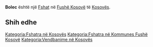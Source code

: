 {{Fshat në Kosovës
 | Emri                = Bolec
| sqi_N_name = Bolec
| sqi_N_FULL_NAME_RO = Bolec
| sqi_N_FULL_NAME_ND_RO = Bolec
| sqi_N_SORT_NAME_RG = BOLEC
| sqi_N_FULL_NAME_RG = Bolec
| sqi_N_FULL_NAME_ND_RG = Bolec
| sqi_V_name = Bolevc
| sqi_V_FULL_NAME_RO = Bolevc Bolefci Bolevc
| sqi_V_FULL_NAME_ND_RO = Bolevc Bolefci Bolevc
| sqi_V_SORT_NAME_RG = BOLEVC BOLEFCI BOLEVC
| sqi_V_FULL_NAME_RG = Bolevc Bolefci Bolevc
| sqi_V_FULL_NAME_ND_RG = Bolevc Bolefci Bolevc
| srp_N_name = Boljevce
| srp_N_FULL_NAME_RO = Boljevce
| srp_N_FULL_NAME_ND_RO = Boljevce
| srp_N_SORT_NAME_RG = BOLJEVCE
| srp_N_FULL_NAME_RG = Boljevce
| srp_N_FULL_NAME_ND_RG = Boljevce
| srp_NS_name = Бољевце
| srp_NS_FULL_NAME_RO = Бољевце
| srp_NS_FULL_NAME_ND_RO = Бољевце
| srp_NS_SORT_NAME_RG = БОЉЕВЦЕ
| srp_NS_FULL_NAME_RG = Бољевце
| srp_NS_FULL_NAME_ND_RG = Бољевце
| srp_V_name = Boleci
| srp_V_FULL_NAME_RO = Boleci Bolec
| srp_V_FULL_NAME_ND_RO = Boleci Bolec
| srp_V_SORT_NAME_RG = BOLECI BOLEC
| srp_V_FULL_NAME_RG = Boleci Bolec
| srp_V_FULL_NAME_ND_RG = Boleci Bolec
| srp_VS_name = Бољец
| srp_VS_FULL_NAME_RO = Бољец
| srp_VS_FULL_NAME_ND_RO = Бољец
| srp_VS_SORT_NAME_RG = БОЉЕЦ
| srp_VS_FULL_NAME_RG = Бољец
| srp_VS_FULL_NAME_ND_RG = Бољец

 | Emri (Rasa dhanore) = 
 | Figura              = 
 | Shteti              = Kosovo
 | Komuna              = Fushë Kosovë
 | Kodi postar         = 
 | Sipërfaqja          = 

 | Popullsia           = 

 | Regj. i popullsisë  = 
 | Dend. e popullsisë  = 
 | Faqja zyrtare       = 
 <!--- Koordinatat ----> 
 | Gjerësia            = 42.631667
 | Gjatësia            = 21.468889
 | Lartësia            = 
}}
'''Bolec''' është një [[Fshat]] në [[Fushë Kosovë]] të [[Kosovës]].

<!-- == Gjeografia == -->
<!-- == Historia == -->
<!-- == Demografia == -->
== Shih edhe ==
{{Komuna Fushë Kosovë}}
{{Kosovo-Administrata-Cung}}

[[Kategoria:Fshatra në Kosovës]]
[[Kategoria:Fshatra në Kommunes Fushë Kosovë]]
[[Kategoria:Vendbanime në Kosovës]]